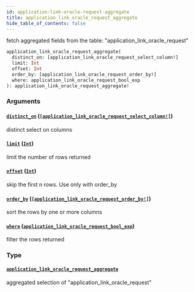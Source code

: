 ```yaml
---
id: application-link-oracle-request-aggregate
title: application_link_oracle_request_aggregate
hide_table_of_contents: false
---
```


fetch aggregated fields from the table: "application_link_oracle_request"

```graphql
application_link_oracle_request_aggregate(
  distinct_on: [application_link_oracle_request_select_column!]
  limit: Int
  offset: Int
  order_by: [application_link_oracle_request_order_by!]
  where: application_link_oracle_request_bool_exp
): application_link_oracle_request_aggregate!
```

### Arguments

#### [`distinct_on`](#) ([`[application_link_oracle_request_select_column!]`](../enums/application-link-oracle-request-select-column))

distinct select on columns

#### [`limit`](#) ([`Int`](../scalars/int))

limit the number of rows returned

#### [`offset`](#) ([`Int`](../scalars/int))

skip the first n rows. Use only with order_by

#### [`order_by`](#) ([`[application_link_oracle_request_order_by!]`](../inputs/application-link-oracle-request-order-by))

sort the rows by one or more columns

#### [`where`](#) ([`application_link_oracle_request_bool_exp`](../inputs/application-link-oracle-request-bool-exp))

filter the rows returned

### Type

#### [`application_link_oracle_request_aggregate`](../objects/application-link-oracle-request-aggregate)

aggregated selection of "application_link_oracle_request"

